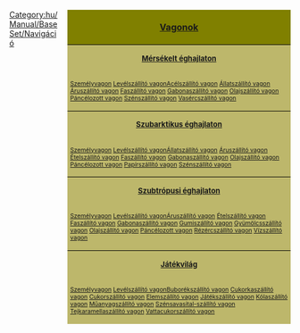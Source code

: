 <noinclude></noinclude>
<div style="float:right; padding-left:12px; width:400px; background:none;">
<div style="border:0px solid #000000; background:#808000; padding:5px; -moz-border-radius-topleft:5px; -moz-border-radius-topright:5px; font-size: 12pt;"><center><strong><font size="3">[[hu/Manual/Vonatok|Vagonok]]</font></strong></center></div>
<div style="border:0px solid black; border-top-width: 1px; background:#BDB76B; padding:5px; font-size: 8pt;"><center><font size="2"><strong>[[hu/Manual/Éghajlatok#mersekelt|Mérsékelt éghajlaton]]</strong></font></center></div>
<div style="border:0px solid black; border-top-width: 0px; background:#BDB76B; padding:5px; font-size: 8pt;">{{en/Nowrap begin}}[[hu/Manual/Base Set/Trains/Személyvagon|Személyvagon]]{{en/·w}} [[hu/Manual/Base Set/Trains/Levélszállító vagon|Levélszállító vagon]]{{en/·w}}{{en/·w}}{{en/·w}}[[hu/Manual/Base Set/Trains/Acélszállító vagon|Acélszállító vagon]]{{en/·w}} [[hu/Manual/Base Set/Trains/Állatszállító vagon|Állatszállító vagon]]{{en/·w}} [[hu/Manual/Base Set/Trains/Áruszállító vagon|Áruszállító vagon]]{{en/·w}} [[hu/Manual/Base Set/Trains/Faszállító vagon|Faszállító vagon]]{{en/·w}} [[hu/Manual/Base Set/Trains/Gabonaszállító vagon|Gabonaszállító vagon]]{{en/·w}} [[hu/Manual/Base Set/Trains/Olajszállító vagon|Olajszállító vagon]]{{en/·w}} [[hu/Manual/Base Set/Trains/Páncélozott vagon|Páncélozott vagon]]{{en/·w}} [[hu/Manual/Base Set/Trains/Szénszállító vagon|Szénszállító vagon]]{{en/·w}} [[hu/Manual/Base Set/Trains/Vasércszállító vagon|Vasércszállító vagon]]{{en/Nowrap end}}</div>
<div style="border:0px solid black; border-top-width: 1px; background:#BDB76B; padding:5px; font-size: 8pt;"><center><font size="2"><strong>[[hu/Manual/Éghajlatok#szubarktikus|Szubarktikus éghajlaton]]</strong></font></center></div>
<div style="border:0px solid black; border-top-width: 0px; background:#BDB76B; padding:5px; font-size: 8pt;">{{en/Nowrap begin}}[[hu/Manual/Base Set/Trains/Személyvagon|Személyvagon]]{{en/·w}} [[hu/Manual/Base Set/Trains/Levélszállító vagon|Levélszállító vagon]]{{en/·w}}{{en/·w}}{{en/·w}}[[hu/Manual/Base Set/Trains/Állatszállító vagon|Állatszállító vagon]]{{en/·w}} [[hu/Manual/Base Set/Trains/Áruszállító vagon|Áruszállító vagon]]{{en/·w}} [[hu/Manual/Base Set/Trains/Ételszállító vagon|Ételszállító vagon]]{{en/·w}} [[hu/Manual/Base Set/Trains/Faszállító vagon|Faszállító vagon]]{{en/·w}} [[hu/Manual/Base Set/Trains/Gabonaszállító vagon|Gabonaszállító vagon]]{{en/·w}} [[hu/Manual/Base Set/Trains/Olajszállító vagon|Olajszállító vagon]]{{en/·w}} [[hu/Manual/Base Set/Trains/Páncélozott vagon|Páncélozott vagon]]{{en/·w}} [[hu/Manual/Base Set/Trains/Papírszállító vagon|Papírszállító vagon]]{{en/·w}} [[hu/Manual/Base Set/Trains/Szénszállító vagon|Szénszállító vagon]]{{en/Nowrap end}}</div>
<div style="border:0px solid black; border-top-width: 1px; background:#BDB76B; padding:5px; font-size: 8pt;"><center><font size="2"><strong>[[hu/Manual/Éghajlatok#szubtropusi|Szubtrópusi éghajlaton]]</strong></font></center></div>
<div style="border:0px solid black; border-top-width: 0px; background:#BDB76B; padding:5px; font-size: 8pt;">{{en/Nowrap begin}}[[hu/Manual/Base Set/Trains/Személyvagon|Személyvagon]]{{en/·w}} [[hu/Manual/Base Set/Trains/Levélszállító vagon|Levélszállító vagon]]{{en/·w}}{{en/·w}}{{en/·w}}[[hu/Manual/Base Set/Trains/Áruszállító vagon|Áruszállító vagon]]{{en/·w}} [[hu/Manual/Base Set/Trains/Ételszállító vagon|Ételszállító vagon]]{{en/·w}} [[hu/Manual/Base Set/Trains/Faszállító vagon|Faszállító vagon]]{{en/·w}} [[hu/Manual/Base Set/Trains/Gabonaszállító vagon|Gabonaszállító vagon]]{{en/·w}} [[hu/Manual/Base Set/Trains/Gumiszállító vagon|Gumiszállító vagon]]{{en/·w}} [[hu/Manual/Base Set/Trains/Gyümölcsszállító vagon|Gyümölcsszállító vagon]]{{en/·w}} [[hu/Manual/Base Set/Trains/Olajszállító vagon|Olajszállító vagon]]{{en/·w}} [[hu/Manual/Base Set/Trains/Páncélozott vagon|Páncélozott vagon]]{{en/·w}} [[hu/Manual/Base Set/Trains/Rézércszállító vagon|Rézércszállító vagon]]{{en/·w}} [[hu/Manual/Base Set/Trains/Vízszállító vagon|Vízszállító vagon]]{{en/Nowrap end}}</div>
<div style="border:0px solid black; border-top-width: 1px; background:#BDB76B; padding:5px; font-size: 8pt;"><center><font size="2"><strong>[[hu/Manual/Éghajlatok#jatekvilag|Játékvilág]]</strong></font></center></div>
<div style="border:0px solid black; border-top-width: 0px; background:#BDB76B; padding:5px; font-size: 8pt;">{{en/Nowrap begin}}[[hu/Manual/Base Set/Trains/Személyvagon|Személyvagon]]{{en/·w}} [[hu/Manual/Base Set/Trains/Levélszállító vagon|Levélszállító vagon]]{{en/·w}}{{en/·w}}{{en/·w}}[[hu/Buborékszállító vagon|Buborékszállító vagon]]{{en/·w}} [[hu/Cukorkaszállító vagon|Cukorkaszállító vagon]]{{en/·w}} [[hu/Cukorszállító vagon|Cukorszállító vagon]]{{en/·w}} [[hu/Elemszállító vagon|Elemszállító vagon]]{{en/·w}} [[hu/Játékszállító vagon|Játékszállító vagon]]{{en/·w}} [[hu/Kólaszállító vagon|Kólaszállító vagon]]{{en/·w}} [[hu/Műanyagszállító vagon|Műanyagszállító vagon]]{{en/·w}} [[hu/Szénsavasital-szállító vagon|Szénsavasital-szállító vagon]]{{en/·w}} [[hu/Tejkaramellaszállító vagon|Tejkaramellaszállító vagon]]{{en/·w}} [[hu/Vattacukorszállító vagon|Vattacukorszállító vagon]]{{en/Nowrap end}}</div>
</div>
<noinclude>

[[Category:hu/Manual/Base Set/Navigáció]]
</noinclude>